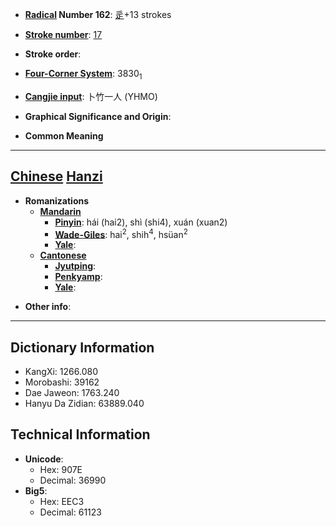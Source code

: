 * '''[[Wiktionary:Chinese radical index| Radical]] Number 162''': [[Wiktionary:Chinese radical index 辵|辵]]+13 strokes

* '''[[Wiktionary:Chinese total strokes index|Stroke number]]''': [[Wiktionary:Chinese total strokes index 17|17]]

* '''Stroke order''': 

* '''[[Wiktionary:Chinese four corner index|Four-Corner System]]''': 3830<sub>1</sub>

* '''[[Wiktionary:Chinese Cangjie index|Cangjie input]]''': 卜竹一人 (YHMO)

* '''Graphical Significance and Origin''': 

* '''Common Meaning'''

----

== [[Chinese]] [[Hanzi]] ==

* '''Romanizations'''
** '''[[Mandarin]]'''
*** '''[[Pinyin]]''': hái (hai2), shì (shi4), xuán (xuan2)
*** '''[[Wade-Giles]]''': hai<sup>2</sup>, shih<sup>4</sup>, hsüan<sup>2</sup>
*** '''[[Yale]]''': 
** '''[[Cantonese]]'''
*** '''[[Jyutping]]''':
*** '''[[Penkyamp]]''': 
*** '''[[Yale]]''': 

* '''Other info''': 

----

== Dictionary Information ==

* KangXi: 1266.080
* Morobashi: 39162
* Dae Jaweon: 1763.240
* Hanyu Da Zidian: 63889.040

== Technical Information ==

* '''Unicode''':
** Hex: 907E
** Decimal: 36990
* '''Big5''':
** Hex: EEC3
** Decimal: 61123